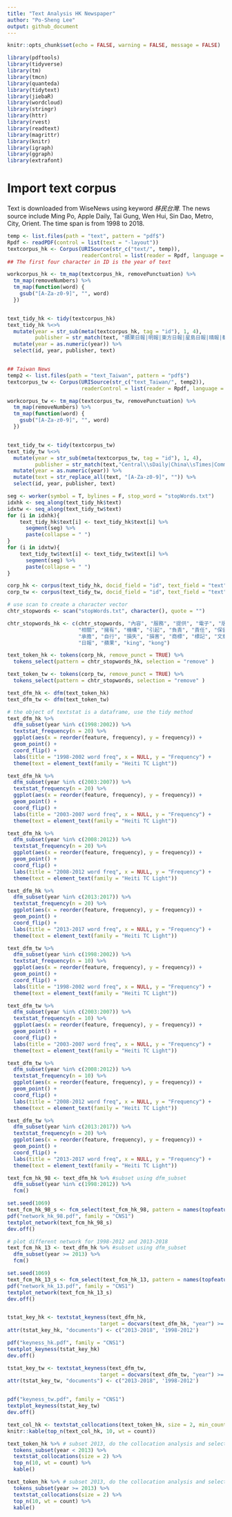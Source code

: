 ```yaml
---
title: "Text Analysis HK Newspaper"
author: "Po-Sheng Lee"
output: github_document
---
```


```r
knitr::opts_chunk$set(echo = FALSE, warning = FALSE, message = FALSE)
```

```r
library(pdftools)
library(tidyverse)
library(tm)
library(tmcn)
library(quanteda)
library(tidytext)
library(jiebaR)
library(wordcloud)
library(stringr)
library(httr)
library(rvest)
library(readtext)
library(magrittr)
library(knitr)
library(igraph)
library(ggraph)
library(extrafont)

```


# Import text corpus

Text is downloaded from WiseNews using keyword *移民台灣*. The news source include Ming Po, Apple Daily, Tai Gung, Wen Hui, Sin Dao, Metro, City, Orient. The time span is from 1998 to 2018.

```r

temp <- list.files(path = "text", pattern = "pdf$")
Rpdf <- readPDF(control = list(text = "-layout"))
textcorpus_hk <- Corpus(URISource(str_c("text/", temp)), 
                        readerControl = list(reader = Rpdf, language = "zh"))
## The first four character in ID is the year of text

workcorpus_hk <- tm_map(textcorpus_hk, removePunctuation) %>%
  tm_map(removeNumbers) %>%
  tm_map(function(word) {
    gsub("[A-Za-z0-9]", "", word)
  })


text_tidy_hk <- tidy(textcorpus_hk)
text_tidy_hk %<>%
  mutate(year = str_sub(meta(textcorpus_hk, tag = "id"), 1, 4), 
         publisher = str_match(text, "蘋果日報|明報|東方日報|星島日報|晴報|都市日報|大公報|文匯報")) %>%
  mutate(year = as.numeric(year)) %>%
  select(id, year, publisher, text)


## Taiwan News
temp2 <- list.files(path = "text_Taiwan", pattern = "pdf$")
textcorpus_tw <- Corpus(URISource(str_c("text_Taiwan/", temp2)), 
                        readerControl = list(reader = Rpdf, language = "zh"))

workcorpus_tw <- tm_map(textcorpus_tw, removePunctuation) %>%
  tm_map(removeNumbers) %>%
  tm_map(function(word) {
    gsub("[A-Za-z0-9]", "", word)
  })


text_tidy_tw <- tidy(textcorpus_tw)
text_tidy_tw %<>%
  mutate(year = str_sub(meta(textcorpus_tw, tag = "id"), 1, 4), 
         publisher = str_match(text,"Central\\sDaily|China\\sTimes|Commercial\\sTimes|Apple|Liberty|Udn|Economic\\sDaily")) %>%
  mutate(year = as.numeric(year)) %>%
  mutate(text = str_replace_all(text, "[A-Za-z0-9]", "")) %>%
  select(id, year, publisher, text)


```

```r

seg <- worker(symbol = T, bylines = F, stop_word = "stopWords.txt")
idxhk <- seq_along(text_tidy_hk$text)
idxtw <- seq_along(text_tidy_tw$text)
for (i in idxhk){
    text_tidy_hk$text[i] <- text_tidy_hk$text[i] %>%
      segment(seg) %>% 
      paste(collapse = " ")
}
for (i in idxtw){
    text_tidy_tw$text[i] <- text_tidy_tw$text[i] %>%
      segment(seg) %>% 
      paste(collapse = " ")
}

corp_hk <- corpus(text_tidy_hk, docid_field = "id", text_field = "text") 
corp_tw <- corpus(text_tidy_tw, docid_field = "id", text_field = "text")

# use scan to create a character vector
chtr_stopwords <- scan("stopWords.txt", character(), quote = "") 

chtr_stopwords_hk <- c(chtr_stopwords, "內容", "服務", "提供", "電子", "版權", "使用者", "許可", 
                       "相關", "擁有", "機構", "引起", "負責", "責任", "保留", "報章", "權利", 
                       "承擔", "自行", "損失", "損害", "商標", "標記", "文章", "總數", "by", 
                       "日報", "蘋果", "king", "kong")

text_token_hk <- tokens(corp_hk, remove_punct = TRUE) %>%
  tokens_select(pattern = chtr_stopwords_hk, selection = "remove" )

text_token_tw <- tokens(corp_tw, remove_punct = TRUE) %>%
  tokens_select(pattern = chtr_stopwords, selection = "remove" )

text_dfm_hk <- dfm(text_token_hk) 
text_dfm_tw <- dfm(text_token_tw)

```

```r

# the object of textstat is a dataframe, use the tidy method
text_dfm_hk %>%
  dfm_subset(year %in% c(1998:2002)) %>%
  textstat_frequency(n = 20) %>%
  ggplot(aes(x = reorder(feature, frequency), y = frequency)) +
  geom_point() +
  coord_flip() +
  labs(title = "1998-2002 word freq", x = NULL, y = "Frequency") +
  theme(text = element_text(family = "Heiti TC Light"))

text_dfm_hk %>%
  dfm_subset(year %in% c(2003:2007)) %>%
  textstat_frequency(n = 20) %>%
  ggplot(aes(x = reorder(feature, frequency), y = frequency)) +
  geom_point() +
  coord_flip() +
  labs(title = "2003-2007 word freq", x = NULL, y = "Frequency") +
  theme(text = element_text(family = "Heiti TC Light"))

text_dfm_hk %>%
  dfm_subset(year %in% c(2008:2012)) %>%
  textstat_frequency(n = 20) %>%
  ggplot(aes(x = reorder(feature, frequency), y = frequency)) +
  geom_point() +
  coord_flip() +
  labs(title = "2008-2012 word freq", x = NULL, y = "Frequency") +
  theme(text = element_text(family = "Heiti TC Light"))

text_dfm_hk %>%
  dfm_subset(year %in% c(2013:2017)) %>%
  textstat_frequency(n = 20) %>%
  ggplot(aes(x = reorder(feature, frequency), y = frequency)) +
  geom_point() +
  coord_flip() +
  labs(title = "2013-2017 word freq", x = NULL, y = "Frequency") +
  theme(text = element_text(family = "Heiti TC Light"))

```

```r

text_dfm_tw %>%
  dfm_subset(year %in% c(1998:2002)) %>%
  textstat_frequency(n = 10) %>%
  ggplot(aes(x = reorder(feature, frequency), y = frequency)) +
  geom_point() +
  coord_flip() +
  labs(title = "1998-2002 word freq", x = NULL, y = "Frequency") +
  theme(text = element_text(family = "Heiti TC Light"))

text_dfm_tw %>%
  dfm_subset(year %in% c(2003:2007)) %>%
  textstat_frequency(n = 10) %>%
  ggplot(aes(x = reorder(feature, frequency), y = frequency)) +
  geom_point() +
  coord_flip() +
  labs(title = "2003-2007 word freq", x = NULL, y = "Frequency") +
  theme(text = element_text(family = "Heiti TC Light"))

text_dfm_tw %>%
  dfm_subset(year %in% c(2008:2012)) %>%
  textstat_frequency(n = 10) %>%
  ggplot(aes(x = reorder(feature, frequency), y = frequency)) +
  geom_point() +
  coord_flip() +
  labs(title = "2008-2012 word freq", x = NULL, y = "Frequency") +
  theme(text = element_text(family = "Heiti TC Light"))

text_dfm_tw %>%
  dfm_subset(year %in% c(2013:2017)) %>%
  textstat_frequency(n = 20) %>%
  ggplot(aes(x = reorder(feature, frequency), y = frequency)) +
  geom_point() +
  coord_flip() +
  labs(title = "2013-2017 word freq", x = NULL, y = "Frequency") +
  theme(text = element_text(family = "Heiti TC Light"))


```

```r

text_fcm_hk_98 <- text_dfm_hk %>% #subset using dfm_subset
  dfm_subset(year %in% c(1998:2012)) %>%
  fcm()

set.seed(1069)  
text_fcm_hk_98_s <- fcm_select(text_fcm_hk_98, pattern = names(topfeatures(text_fcm_hk_98, n = 30)))
pdf("network_hk_98.pdf", family = "CNS1")
textplot_network(text_fcm_hk_98_s)
dev.off()

# plot different network for 1998-2012 and 2013-2018
text_fcm_hk_13 <- text_dfm_hk %>% #subset using dfm_subset
  dfm_subset(year >= 2013) %>%
  fcm()

set.seed(1069)  
text_fcm_hk_13_s <- fcm_select(text_fcm_hk_13, pattern = names(topfeatures(text_fcm_hk_13, n = 30)))
pdf("network_hk_13.pdf", family = "CNS1")
textplot_network(text_fcm_hk_13_s)
dev.off()



```



```r

tstat_key_hk <- textstat_keyness(text_dfm_hk, 
                              target = docvars(text_dfm_hk, "year") >= 2013)
attr(tstat_key_hk, "documents") <- c("2013-2018", '1998-2012')

pdf("keyness_hk.pdf", family = "CNS1")
textplot_keyness(tstat_key_hk)
dev.off()

tstat_key_tw <- textstat_keyness(text_dfm_tw, 
                              target = docvars(text_dfm_tw, "year") >= 2013)
attr(tstat_key_tw, "documents") <- c("2013-2018", '1998-2012')


pdf("keyness_tw.pdf", family = "CNS1")
textplot_keyness(tstat_key_tw)
dev.off()

```

```r

text_col_hk <- textstat_collocations(text_token_hk, size = 2, min_count = 20)
knitr::kable(top_n(text_col_hk, 10, wt = count))

text_token_hk %>% # subset 2013, do the collocation analysis and select top 10 counts
  tokens_subset(year < 2013) %>%
  textstat_collocations(size = 2) %>%
  top_n(10, wt = count) %>%
  kable()

text_token_hk %>% # subset 2013, do the collocation analysis and select top 10 counts
  tokens_subset(year >= 2013) %>%
  textstat_collocations(size = 2) %>%
  top_n(10, wt = count) %>%
  kable()

```



